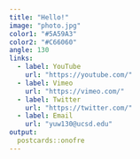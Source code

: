 ```yaml
---
title: "Hello!"
image: "photo.jpg"
color1: "#5A59A3"
color2: "#C66060"
angle: 130
links:
  - label: YouTube
    url: "https://youtube.com/"
  - label: Vimeo
    url: "https://vimeo.com/"
  - label: Twitter
    url: "https://twitter.com/"
  - label: Email
    url: "yuw130@ucsd.edu"
output:
  postcards::onofre
---
```



